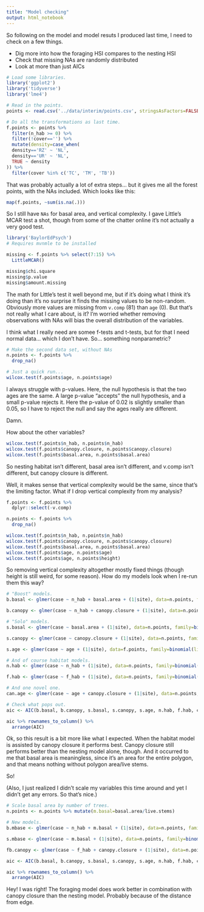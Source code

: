 ```yaml
---
title: "Model checking"
output: html_notebook
---
```


So following on the model and model resuts I produced last time, I need to check on a few things.

* Dig more into how the foraging HSI compares to the nesting HSI
* Check that missing NAs are randomly distributed
* Look at more than just AICs

```r
# Load some libraries.
library('ggplot2')
library('tidyverse')
library('lme4')

# Read in the points.
points <- read.csv('../data/interim/points.csv', stringsAsFactors=FALSE)

# Do all the transformations as last time.
f.points <- points %>%
  filter(n_hab >= 0) %>%
  filter(!cover=='') %>% 
  mutate(density=case_when(
  density=='RZ' ~ 'NL',
  density=='UR' ~ 'NL',
  TRUE ~ density
)) %>%
  filter(cover %in% c('TC', 'TM', 'TB'))
```

That was probably actually a lot of extra steps... but it gives me all the forest points, with the NAs included. Which looks like this:

```r
map(f.points, ~sum(is.na(.)))
```

So I still have `NAs` for basal area, and vertical complexity. I gave Little's MCAR test a shot, though from some of the chatter online it's not actually a very good test.

```r
library('BaylorEdPsych')
# Requires mvnmle to be installed

missing <- f.points %>% select(7:15) %>% 
  LittleMCAR()

missing$chi.square
missing$p.value
missing$amount.missing
```

The math for Little's test it well beyond me, but if it's doing what I think it's doing than it's no surprise it finds the missing values to be non-random. Obviously more values are missing from `v.comp` (81) than `age` (0). But that's not really what I care about, is it? I'm worried whether removing observations with NAs will bias the overall distribution of the variables.

I think what I really need are somee f-tests and t-tests, but for that I need normal data... which I don't have. So... something nonparametric?

```r
# Make the second data set, without NAs
n.points <- f.points %>%
  drop_na()

# Just a quick run...
wilcox.test(f.points$age, n.points$age)
```

I always struggle with p-values. Here, the null hypothesis is that the two ages are the same. A large p-value "accepts" the null hypothesis, and a small p-value rejects it. Here the p-value of 0.02 is slightly smaller than 0.05, so I have to reject the null and say the ages really are different.

Damn.

How about the other variables?

```r
wilcox.test(f.points$n_hab, n.points$n_hab)
wilcox.test(f.points$canopy.closure, n.points$canopy.closure)
wilcox.test(f.points$basal.area, n.points$basal.area)
```

So nesting habitat isn't different, basal area isn't different, and v.comp isn't different, but canopy closure is different.

Well, it makes sense that vertical complexity would be the same, since that's the limiting factor. What if I drop vertical complexity from my analysis?

```r
f.points <- f.points %>%
  dplyr::select(-v.comp)

n.points <- f.points %>%
  drop_na()

wilcox.test(f.points$n_hab, n.points$n_hab)
wilcox.test(f.points$canopy.closure, n.points$canopy.closure)
wilcox.test(f.points$basal.area, n.points$basal.area)
wilcox.test(f.points$age, n.points$age)
wilcox.test(f.points$age, n.points$height)
```

So removing vertical complexity altogether mostly fixed things (though height is still weird, for some reason). How do my models look when I re-run them this way?

```r
# "Boost" models.
b.basal <- glmer(case ~ n_hab + basal.area + (1|site), data=n.points, family=binomial(link='logit'))

b.canopy <- glmer(case ~ n_hab + canopy.closure + (1|site), data=n.points, family=binomial(link='logit'))

# "Solo" models.
s.basal <- glmer(case ~ basal.area + (1|site), data=n.points, family=binomial(link='logit'))

s.canopy <- glmer(case ~ canopy.closure + (1|site), data=n.points, family=binomial(link='logit'))

s.age <- glmer(case ~ age + (1|site), data=f.points, family=binomial(link='logit'))

# And of course habitat models.
n.hab <- glmer(case ~ n_hab + (1|site), data=n.points, family=binomial(link='logit'))

f.hab <- glmer(case ~ f_hab + (1|site), data=n.points, family=binomial(link='logit'))

# And one novel one.
can.age <- glmer(case ~ age + canopy.closure + (1|site), data=n.points, family=binomial(link='logit'))

# Check what pops out.
aic <- AIC(b.basal, b.canopy, s.basal, s.canopy, s.age, n.hab, f.hab, can.age)

aic %>% rownames_to_column() %>%
  arrange(AIC)
```

Ok, so this result is a bit more like what I expected. When the habitat model is assisted by canopy closure it performs best. Canopy closure still performs better than the nesting model alone, though. And it occurred to me that basal area is meaningless, since it's an area for the entire polygon, and that means nothing without polygon area/live stems.

So!

(Also, I just realized I didn't scale my variables this time around and yet I didn't get any errors. So that's nice.)

```r
# Scale basal area by number of trees.
n.points <- n.points %>% mutate(m.basal=basal.area/live.stems)

# New models.
b.mbase <- glmer(case ~ n_hab + m.basal + (1|site), data=n.points, family=binomial(link='logit'))

s.mbase <- glmer(case ~ m.basal + (1|site), data=n.points, family=binomial(link='logit'))

fb.canopy <- glmer(case ~ f_hab + canopy.closure + (1|site), data=n.points, family=binomial(link='logit'))

aic <- AIC(b.basal, b.canopy, s.basal, s.canopy, s.age, n.hab, f.hab, can.age, b.mbase, s.mbase, fb.canopy)

aic %>% rownames_to_column() %>%
  arrange(AIC)
```

Hey! I was right!  The foraging model does work better in combination with canopy closure than the nesting model. Probably because of the  distance from edge.